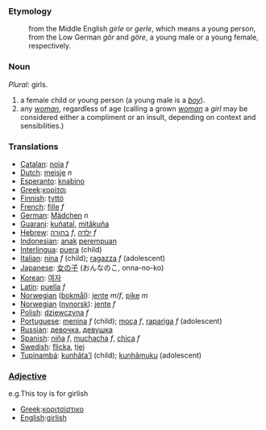 ===Etymology===
:from the Middle English ''girle'' or ''gerle'', which means a young person, from the Low German ''gör'' and ''göre'', a young male or a young female, respectively.

===Noun===
''Plural'': girls.
#a female child or young person (a young male is a ''[[boy]]'').
#any ''[[woman]]'', regardless of age (calling a grown ''[[woman]]'' a ''girl'' may be considered either  a compliment or an insult, depending on context and sensibilities.)

===Translations===
*[[Catalan]]: [[noia]] ''f''
*[[Dutch]]: [[meisje]] ''n''
*[[Esperanto]]: [[knabino]]
*[[Greek]]:[[κορίτσι]]
*[[Finnish]]: [[tyttö]]
*[[French]]: [[fille]] ''f''
*[[German]]: [[Mädchen]] ''n''
*[[Guarani]]: [[kuñataĩ]], [[mitãkuña]]
*[[Hebrew]]: [[בחורה]] ''f'', [[ילדה]] ''f''
*[[Indonesian]]: [[anak]] [[perempuan]]
*[[Interlingua]]: [[puera]] (child)
*[[Italian]]: [[nina]] ''f'' (child); [[ragazza]] ''f'' (adolescent)
*[[Japanese]]: [[女の子]] (おんなのこ, onna-no-ko)
*[[Korean]]: [[여자]]
*[[Latin]]: [[puella]] ''f''
*[[Norwegian]] ([[bokmål]]): [[jente]] ''m''/''f'', [[pike]] ''m''
*[[Norwegian]] ([[nynorsk]]): [[jente]] ''f''
*[[Polish]]: [[dziewczyna]] ''f''
*[[Portuguese]]: [[menina]] ''f'' (child); [[moça]] ''f'', [[rapariga]] ''f'' (adolescent)
*[[Russian]]: [[девочка]], [[девушка]]
*[[Spanish]]: [[niña]] ''f'', [[muchacha]] ''f'', [[chica]] ''f''
*[[Swedish]]: [[flicka]], [[tjej]]
*[[Tupinambá]]: [[kunhãta'ĩ]] (child); [[kunhãmuku]] (adolescent)

===[[Adjective]]===
e.g.This toy is for girlish
*[[Greek]]:[[κοριτσίστικο]]
*[[English]]:[[girlish]]
